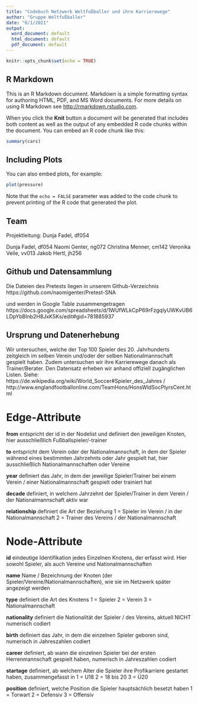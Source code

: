 ```yaml
---
title: "Codebuch Netzwerk Weltfußballer und ihre Karrierewege"
author: "Gruppe Weltfußballer"
date: "6/1/2021"
output:
  word_document: default
  html_document: default
  pdf_document: default
---
```


```r
knitr::opts_chunk$set(echo = TRUE)
```

## R Markdown

This is an R Markdown document. Markdown is a simple formatting syntax for authoring HTML, PDF, and MS Word documents. For more details on using R Markdown see <http://rmarkdown.rstudio.com>.

When you click the **Knit** button a document will be generated that includes both content as well as the output of any embedded R code chunks within the document. You can embed an R code chunk like this:

```r
summary(cars)
```

## Including Plots

You can also embed plots, for example:

```r
plot(pressure)
```

Note that the `echo = FALSE` parameter was added to the code chunk to prevent printing of the R code that generated the plot.

## Team
Projektleitung: Dunja Fadel, df054

Dunja Fadel, df054
Naomi Genter, ng072 
Christina Menner, cm142
Veronika Veile, vv013
Jakob Hertl, jh256

## Github und Datensammlung 
Die Dateien des Pretests liegen in unserem Github-Verzeichnis https://github.com/naomigenter/Pretest-SNA

und werden in Google Table zusammengetragen 
https://docs.google.com/spreadsheets/d/1WUfWLkCpP69rFzgqIyUWKvUB6LDpYbBlnb2H8JxK5Ks/edit#gid=781885937 


## Ursprung und Datenerhebung 

Wir untersuchen, welche der Top 100 Spieler des 20. Jahrhunderts zeitgleich im selben Verein und/oder der selben Nationalmannschaft gespielt haben. Zudem untersuchen wir ihre Karrierewege danach als Trainer/Berater. Den Datensatz erheben wir anhand offiziell zugänglichen Listen. Siehe: https://de.wikipedia.org/wiki/World_Soccer#Spieler_des_Jahres / http://www.englandfootballonline.com/TeamHons/HonsWldSocPlyrsCent.html

# Edge-Attribute 

**from** 
entspricht der id in der Nodelist und definiert den jeweiligen Knoten, hier ausschließlich Fußballspieler/-trainer

**to** 
entspricht dem Verein oder der Nationalmannschaft, in dem der Spieler während eines bestimmten Jahrzehnts oder Jahr gespielt hat, hier ausschließlich Nationalmannschaften oder Vereine

**year**
definiert das Jahr, in dem der jeweilige Spieler/Trainer bei einem Verein / einer Nationalmannschaft gespielt oder trainiert hat 

**decade** 
definiert, in welchem Jahrzehnt der Spieler/Trainer in dem Verein / der Nationalmannschaft aktiv war 

**relationship**
definiert die Art der Beziehung 
1 = Spieler im Verein / in der Nationalmannschaft 
2 = Trainer des Vereins / der Nationalmannschaft 

# Node-Attribute 

**id** 
eindeutige Identifikation jedes Einzelnen Knotens, der erfasst wird. Hier sowohl Spieler, als auch Vereine und Nationalmannschaften 

**name**
Name / Bezeichnung der Knoten (der Spieler/Vereine/Nationalmannschaften), wie sie im Netzwerk später angezeigt werden 

**type**
definiert die Art des Knotens
1 = Spieler 
2 = Verein 
3 = Nationalmannschaft 

**nationality** 
definiert die Nationalität der Spieler / des Vereins, aktuell NICHT numerisch codiert 

**birth**
definiert das Jahr,  in dem die einzelnen Spieler geboren sind, numerisch in Jahreszahlen codiert 

**career**
definiert, ab wann die einzelnen Spieler bei der ersten Herrenmannschaft gespielt haben, numerisch in Jahreszahlen codiert 

**startage**
definiert, ab welchem Alter die Spieler ihre Profikarriere gestartet haben, zusammengefasst in 
1 = U18 
2 = 18 bis 20 
3 = Ü20 

**position**
definiert, welche Position die Spieler hauptsächlich besetzt haben 
1 = Torwart 
2 = Defensiv 
3 = Offensiv 
